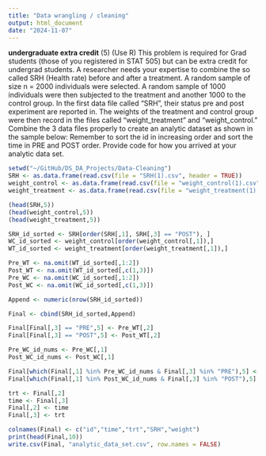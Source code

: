 ```yaml
---
title: "Data wrangling / cleaning"
output: html_document
date: "2024-11-07"
---
```


**undergraduate extra credit** (5) (Use R) This problem is required for
Grad students (those of you registered in STAT 505) but can be extra
credit for undergrad students. A researcher needs your expertise to
combine the so called SRH (Health rate) before and after a treatment. A
random sample of size n = 2000 individuals were selected. A random
sample of 1000 individuals were then subjected to the treatment and
another 1000 to the control group. In the first data file called “SRH”,
their status pre and post experiment are reported in. The weights of the
treatment and control group were then record in the files called
“weight_treatment” and “weight_control.” Combine the 3 data files
properly to create an analytic dataset as shown in the sample below:
Remember to sort the id in increasing order and sort the time in PRE and
POST order. Provide code for how you arrived at your analytic data set.

```r
setwd("~/GitHub/DS_DA_Projects/Data-Cleaning")
SRH <- as.data.frame(read.csv(file = "SRH(1).csv", header = TRUE))
weight_control <- as.data.frame(read.csv(file = "weight_control(1).csv", header = TRUE))
weight_treatment <- as.data.frame(read.csv(file = "weight_treatment(1).csv", header = TRUE))
```

```r
(head(SRH,5))
(head(weight_control,5))
(head(weight_treatment,5))

SRH_id_sorted <- SRH[order(SRH[,1], SRH[,3] == "POST"), ]
WC_id_sorted <- weight_control[order(weight_control[,1]),]
WT_id_sorted <- weight_treatment[order(weight_treatment[,1]),]

Pre_WT <- na.omit(WT_id_sorted[,1:2]) 
Post_WT <- na.omit(WT_id_sorted[,c(1,3)])
Pre_WC <- na.omit(WC_id_sorted[,1:2])
Post_WC <- na.omit(WC_id_sorted[,c(1,3)])

Append <- numeric(nrow(SRH_id_sorted))

Final <- cbind(SRH_id_sorted,Append)

Final[Final[,3] == "PRE",5] <- Pre_WT[,2]
Final[Final[,3] == "POST",5] <- Post_WT[,2]

Pre_WC_id_nums <- Pre_WC[,1]
Post_WC_id_nums <- Post_WC[,1]

Final[which(Final[,1] %in% Pre_WC_id_nums & Final[,3] %in% "PRE"),5] <- Pre_WC[,2]
Final[which(Final[,1] %in% Post_WC_id_nums & Final[,3] %in% "POST"),5] <- Post_WC[,2]

trt <- Final[,2]
time <- Final[,3]
Final[,2] <- time
Final[,3] <- trt

colnames(Final) <- c("id","time","trt","SRH","weight")
print(head(Final,10))
write.csv(Final, "analytic_data_set.csv", row.names = FALSE)
```